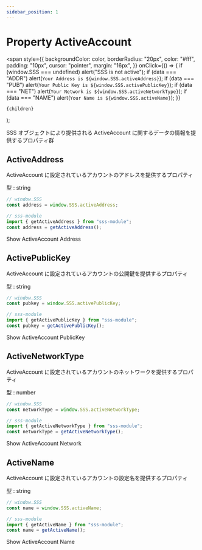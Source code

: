 ```yaml
---
sidebar_position: 1
---
```


# Property ActiveAccount

  <span
    style={{
      backgroundColor: color,
      borderRadius: "20px",
      color: "#fff",
      padding: "10px",
      cursor: "pointer",
      margin: "16px",
    }}
    onClick={() => {
      if (window.SSS === undefined) alert("SSS is not active");
      if (data === "ADDR") alert(`Your Address is ${window.SSS.activeAddress}`);
      if (data === "PUB")
        alert(`Your Public Key is ${window.SSS.activePublicKey}`);
      if (data === "NET")
        alert(`Your Network is ${window.SSS.activeNetworkType}`);
      if (data === "NAME") alert(`Your Name is ${window.SSS.activeName}`);
    }}
  >
    {children}
  </span>
);

SSS オブジェクトにより提供される ActiveAccount に関するデータの情報を提供するプロパティ群

## ActiveAddress

ActiveAccount に設定されているアカウントのアドレスを提供するプロパティ

型 : string

```js
// window.SSS
const address = window.SSS.activeAddress;
```

```js
// sss-module
import { getActiveAddress } from "sss-module";
const address = getActiveAddress();
```

<Highlight color="#25c2a0" data="ADDR">
  Show ActiveAccount Address
</Highlight>

## ActivePublicKey

ActiveAccount に設定されているアカウントの公開鍵を提供するプロパティ

型 : string

```js
// window.SSS
const pubkey = window.SSS.activePublicKey;
```

```js
// sss-module
import { getActivePublicKey } from "sss-module";
const pubkey = getActivePublicKey();
```

<Highlight color="#25c2a0" data="PUB">
  Show ActiveAccount PublicKey
</Highlight>

## ActiveNetworkType

ActiveAccount に設定されているアカウントのネットワークを提供するプロパティ

型 : number

```js
// window.SSS
const networkType = window.SSS.activeNetworkType;
```

```js
// sss-module
import { getActiveNetworkType } from "sss-module";
const networkType = getActiveNetworkType();
```

<Highlight color="#25c2a0" data="NET">
  Show ActiveAccount Network
</Highlight>

## ActiveName

ActiveAccount に設定されているアカウントの設定名を提供するプロパティ

型 : string

```js
// window.SSS
const name = window.SSS.activeName;
```

```js
// sss-module
import { getActiveName } from "sss-module";
const name = getActiveName();
```

<Highlight color="#25c2a0" data="NAME">
  Show ActiveAccount Name
</Highlight>
